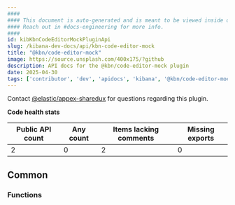```yaml
---
####
#### This document is auto-generated and is meant to be viewed inside our experimental, new docs system.
#### Reach out in #docs-engineering for more info.
####
id: kibKbnCodeEditorMockPluginApi
slug: /kibana-dev-docs/api/kbn-code-editor-mock
title: "@kbn/code-editor-mock"
image: https://source.unsplash.com/400x175/?github
description: API docs for the @kbn/code-editor-mock plugin
date: 2025-04-30
tags: ['contributor', 'dev', 'apidocs', 'kibana', '@kbn/code-editor-mock']
---
```




Contact [@elastic/appex-sharedux](https://github.com/orgs/elastic/teams/appex-sharedux) for questions regarding this plugin.

**Code health stats**

| Public API count  | Any count | Items lacking comments | Missing exports |
|-------------------|-----------|------------------------|-----------------|
| 2 | 0 | 2 | 0 |

## Common

### Functions
<DocDefinitionList data={kbnCodeEditorMockObj.common.functions}/>

